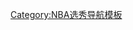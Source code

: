 {{Navbox
| name = 1965年NBA选秀
| title = [[1965年NBA选秀]]
| state = {{{state|autocollapse}}}
|listclass = hlist
| groupstyle = text-align: center;

| group0 = [[地缘选秀]]
| list0 = 
* [[比尔·布拉德利]]
* [[比尔·布恩汀]]
* [[盖尔·古德里奇]]

| group1 = 第一轮
| list1 = 
* [[弗雷德·赫策尔]]
* [[里克·巴里]]
* {{tsl|en|Dave Stallworth||Dave Stallworth}}
* [[傑里·斯隆]]
* [[比利·坎宁安]]
* {{tsl|en|Jim Washington||Jim Washington}}
* [[内特·鲍曼]]
* {{tsl|en|Ollie Johnson (basketball, born 1942)||Ollie Johnson}}

| group2 = 第二轮
| list2 =
* [[威尔·弗雷泽]]
* {{tsl|en|Dick Van Arsdale||Dick Van Arsdale}}
* {{tsl|en|Tom Van Arsdale||Tom Van Arsdale}}
* {{tsl|en|Tal Brody||Tal Brody}}
* [[杰西·布兰森]]
* [[Hal Blevins]]
* {{tsl|en|Flynn Robinson||Flynn Robinson}}
* [[约翰·费尔柴尔德]]
* {{tsl|en|Ron Watts||Ron Watts}}

| group3 = 第三轮
| list3 =
* [[基思·埃里克森]]
* [[吉姆·考德威尔]]
* [[托比·金博尔]]

| group4 = 第四轮
| list4 =
* [[汉克·芬克尔]]
* [[鲍勃·洛夫]]

| group8 = 第八轮
| list8 =
* [[辛西·鮑威爾]]
* [[吉姆·福克斯 (篮球运动员)|吉姆·福克斯]]

| group10 = 第十轮
| list10 =
* [[韦恩·莫利斯]]

| group11 = 第十一轮
| list11 =
* [[泰利斯·麦克雷诺兹]]

|belowclass = hlist
|below = {{NBA Draft template list}}
}}<noinclude>
[[Category:NBA选秀导航模板]]
</noinclude>